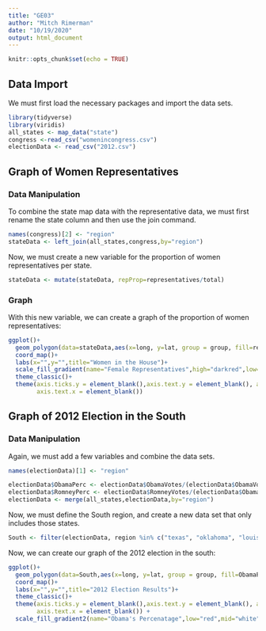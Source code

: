 ```yaml
---
title: "GE03"
author: "Mitch Rimerman"
date: "10/19/2020"
output: html_document
---
```


```r
knitr::opts_chunk$set(echo = TRUE)
```

## Data Import

We must first load the necessary packages and import the data sets.

```r
library(tidyverse)
library(viridis)
all_states <- map_data("state")
congress <-read_csv("womenincongress.csv")
electionData <- read_csv("2012.csv")
```

## Graph of Women Representatives

### Data Manipulation

To combine the state map data with the representative data, we must first rename the state column and then use the join command.

```r
names(congress)[2] <- "region"
stateData <- left_join(all_states,congress,by="region")
```

Now, we must create a new variable for the proportion of women representatives per state.

```r
stateData <- mutate(stateData, repProp=representatives/total)
```

### Graph

With this new variable, we can create a graph of the proportion of women representatives:

```r
ggplot()+
  geom_polygon(data=stateData,aes(x=long, y=lat, group = group, fill=repProp),color="grey50")+
  coord_map()+
  labs(x="",y="",title="Women in the House")+
  scale_fill_gradient(name="Female Representatives",high="darkred",low="white") +
  theme_classic()+ 
  theme(axis.ticks.y = element_blank(),axis.text.y = element_blank(), axis.ticks.x =element_blank(), 
        axis.text.x = element_blank())
```

## Graph of 2012 Election in the South

### Data Manipulation

Again, we must add a few variables and combine the data sets.

```r
names(electionData)[1] <- "region"

electionData$ObamaPerc <- electionData$ObamaVotes/(electionData$ObamaVotes+electionData$RomneyVotes+electionData$JohnsonVotes+electionData$SteinVotes)
electionData$RomneyPerc <- electionData$RomneyVotes/(electionData$ObamaVotes+electionData$RomneyVotes+electionData$JohnsonVotes+electionData$SteinVotes)
electionData <- merge(all_states,electionData,by="region")
```

Now, we must define the South region, and create a new data set that only includes those states.

```r
South <- filter(electionData, region %in% c("texas", "oklahoma", "louisiana", "arkansas", "alabama", "mississippi", "tennessee", "kentucky", "west virginia", "delaware", "maryland", "district of columbia", "virginia", "north carolina", "south carolina", "georgia", "florida"))
```

Now, we can create our graph of the 2012 election in the south:

```r
ggplot()+
  geom_polygon(data=South,aes(x=long, y=lat, group = group, fill=ObamaPerc),color="grey50")+
  coord_map()+
  labs(x="",y="",title="2012 Election Results")+
  theme_classic()+ 
  theme(axis.ticks.y = element_blank(),axis.text.y = element_blank(), axis.ticks.x = element_blank(),
        axis.text.x = element_blank()) +
  scale_fill_gradient2(name="Obama's Percenatage",low="red",mid="white",high="blue",midpoint=.5)
```




